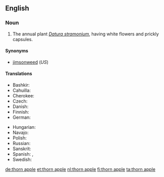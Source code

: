 ==English==

===Noun===
{{en-noun|head=[[thorn]] [[apple]]}}

# The annual plant ''[[Datura stramonium]]'', having white flowers and prickly capsules.

====Synonyms====
* [[jimsonweed]] (''US'')

====Translations====
{{trans-top|''Datura stramonium''}}
* Bashkir: {{t|ba|ҡаразирә|sc=Cyrl}}
* Cahuilla: {{t|chl|kíkesewva'al}}
* Cherokee: {{t|chr|ᏒᏟ|tr=svhli|sc=Cher}}
* Czech: {{t|cs|durman|m}}
* Danish: {{t|da|pigæble|n}}
* Finnish: {{t+|fi|hulluruoho}}
* German: {{t|de|Stechapfel|m}}
{{trans-mid}}
* Hungarian: {{t+|hu|maszlag}}
* Navajo: {{t|nv|chʼóhojilyééh}}
* Polish: {{t|pl|bieluń|f}}
* Russian: {{t+|ru|дурман|m|tr=durmán|sc=Cyrl}}
* Sanskrit: {{t|sa|कनक|m|tr=kanaka|sc=Deva}}
* Spanish: {{t|es|estramonio|m}}, {{t|es|toloache|m}}
* Swedish: {{t|sv|spikklubba|c}}
{{trans-bottom}}

[[de:thorn apple]]
[[et:thorn apple]]
[[nl:thorn apple]]
[[fi:thorn apple]]
[[ta:thorn apple]]